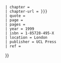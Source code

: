 {{cite book
 | title = Warfare, State and Society in the Byzantine World, 565–1204
 | last=Haldon
 | first=John
 | author-link=约翰·哈尔顿
 | url = {{#if: {{{url|}}}
            |<!--then-->
             {{{url|}}}
            |<!--else-->
             https://books.google.com/books?id=5G1rV7tS79sC
          }}
 | chapter = {{{chapter|}}}
 | chapter-url = {{{chapter-url|{{{chapterurl|}}}}}}
 | quote = {{{quote|}}}
 | page = {{{page|}}}
 | pages = {{{pages|}}}
 | year = 1999
 | isbn = 1-85728-495-X
 | location = London
 | publisher = UCL Press
 | ref = {{{ref|}}}
}}<noinclude>
[[Category:图书引用模板|{{PAGENAME}}]]
</noinclude><!--DO NOT PUT A BLANK LINE AFTER THIS COMMENT-->